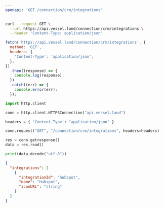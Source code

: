 ```yaml
---
openapi: 'GET /connection/crm/integrations'
---
```


<RequestExample>

```bash Shell / cURL
curl --request GET \
  --url https://api.vessel.land/connection/crm/integrations \
  --header 'Content-Type: application/json'
```

```js JavaScript Fetch
fetch('https://api.vessel.land/connection/crm/integrations', {
  method: 'GET',
  headers: {
    'Content-Type': 'application/json',
  },
})
  .then((response) => {
    console.log(response);
  })
  .catch((err) => {
    console.error(err);
  });
```

```python Python
import http.client

conn = http.client.HTTPSConnection("api.vessel.land")

headers = { 'Content-Type': "application/json" }

conn.request("GET", "/connection/crm/integrations", headers=headers)

res = conn.getresponse()
data = res.read()

print(data.decode("utf-8"))
```

</RequestExample>

<ResponseExample>

```json Response Example
{
  "integrations": [
    {
      "integrationId": "hubspot",
      "name": "Hubspot",
      "iconURL": "string"
    }
  ]
}
```

</ResponseExample>
